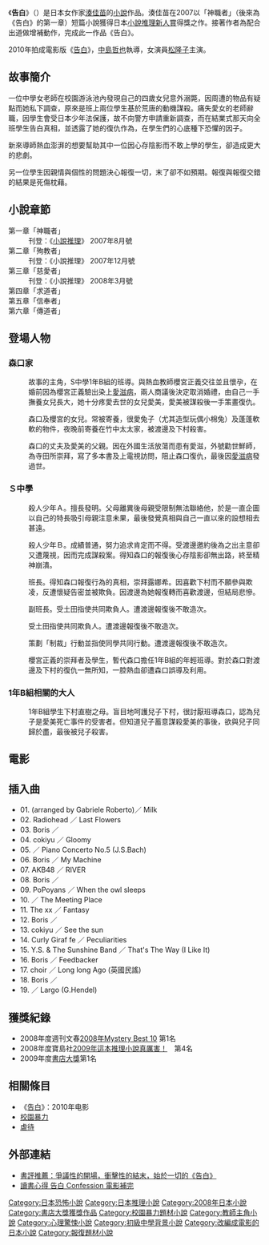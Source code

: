 {{NoteTA
|湊佳苗
|zh-cn:艾滋; zh-tw:愛滋;
}}
{{Infobox Book
| name          = 告白
| title_orig    = 告白
| translator    = 
| image         =
| image_caption = 
| author        = [[湊佳苗|湊佳苗]]
| illustrator   = 
| cover_artist  = 
| country       = [[日本|日本]]
| language      = [[日文|日文]]
| series        = 
| genre         = 推理小說
| publisher     ={{flagicon|Japan}} 雙葉社<Br>{{flagicon|Taiwan}} [[時報出版|時報出版]]<br>{{flagicon|China}} [[哈尔滨出版社|哈尔滨出版社]]
| release_date  ={{flagicon|Japan}} 2008年8月5日<Br>{{flagicon|Taiwan}} 2009年8月31日<br>{{flagicon|China}} 2010年7月1日
| english_release_date =
| media_type    = 
| pages         = {{flagicon|Japan}}  268<Br>{{flagicon|Taiwan}} 224<br>{{flagicon|China}} 181
| isbn          = ISBN 9789571350813 
| preceded_by   = 
| followed_by   = 
}}

《'''告白'''》（{{Jpn|j=告白|hg=こくはく|rm=Kokuhaku}}）是日本女作家[[湊佳苗|湊佳苗]]的[[小說|小說]]作品。湊佳苗在2007以「神職者」（後來為《告白》的第一章）短篇小說獲得日本[[小說推理新人賞|小說推理新人賞]]得獎之作。接著作者為配合出道做增補動作，完成此一作品《告白》。

2010年拍成電影版《[[告白_(電影)|告白]]》，[[中島哲也|中島哲也]]執導，女演員[[松隆子|松隆子]]主演。

== 故事簡介 ==
一位中學女老師在校園游泳池內發現自己的四歲女兒意外溺斃，因周遭的物品有疑點而她私下調查，原來是班上兩位學生基於荒唐的動機謀殺。痛失愛女的老師辭職，因學生會受日本少年法保護，故不向警方申請重新調查，而在結業式那天向全班學生告白真相，並透露了她的復仇作為，在學生們的心底種下恐懼的因子。

新來導師熱血澎湃的想要幫助其中一位因心存陰影而不敢上學的學生，卻造成更大的悲劇。

另一位學生因親情與個性的問題決心報復一切，末了卻不如預期。報復與報復交錯的結果是死傷枕藉。

== 小說章節 ==
;第一章「神職者」
:刊登：《[[小說推理|小說推理]]》 2007年8月號
;第二章「殉教者」
:刊登：《小說推理》 2007年12月號
;第三章「慈愛者」
:刊登：《小說推理》 2008年3月號
;第四章「求道者」
;第五章「信奉者」
;第六章「傳道者」

== 登場人物 ==
=== 森口家 ===
; {{Nihongo|森口悠子|森口 悠子（もりぐち ゆうこ）}}
:故事的主角，S中學1年B組的班導。與熱血教師櫻宮正義交往並且懷孕，在婚前因為櫻宮正義驗出染上[[愛滋病|愛滋病]]，兩人商議後決定取消婚禮，由自己一手撫養女兒長大，她十分疼愛去世的女兒愛美，愛美被謀殺後一手策畫復仇。

; {{Nihongo|森口愛美|森口 愛美（もりぐち まなみ）}}
:森口及櫻宮的女兒。常被寄養，很愛兔子（尤其造型玩偶小棉兔）及蓬蓬軟軟的物件，夜晚前寄養在竹中太太家，被渡邊及下村殺害。

; {{Nihongo|櫻宮正義|桜宮 正義（さくらのみや まさよし）}}
:森口的丈夫及愛美的父親。因在外國生活放蕩而患有愛滋，外號勸世鮮師，為寺田所崇拜，寫了多本書及上電視訪問，阻止森口復仇，最後因[[愛滋病|愛滋病]]發過世。

=== Ｓ中學 ===
; {{Nihongo|渡邊修哉|渡辺 修哉（わたなべ しゅうや）}}
:殺人少年Ａ。擅長發明。父母離異後母親受限制無法聯絡他，於是一直企圖以自己的特長吸引母親注意未果，最後發覺真相與自己一直以來的設想相去甚遠。

; {{Nihongo|下村直樹|下村 直樹（しもむら なおき）}}
:殺人少年Ｂ。成績普通，努力追求肯定而不得。受渡邊邀約後為之出主意卻又遭蔑視，因而完成謀殺案。得知森口的報復後心存陰影卻無出路，終至精神崩潰。

; {{Nihongo|北原美月|北原 美月（きたはら みづき）}}
:班長。得知森口報復行為的真相，崇拜露娜希。因喜歡下村而不願參與欺凌，反遭懷疑告密並被欺負。因渡邊為她報復轉而喜歡渡邊，但結局悲慘。

; {{Nihongo|星野祐介|星野 祐介（ほしの ゆうすけ）}}
:副班長。受土田指使共同欺負人。遭渡邊報復後不敢造次。

; {{Nihongo|孝弘|孝弘（たかひろ）}}
:受土田指使共同欺負人。遭渡邊報復後不敢造次。

; {{Nihongo|土田綾香|土田 綾香（つちだ あやか）}}
:策劃「制裁」行動並指使同學共同行動。遭渡邊報復後不敢造次。

; {{Nihongo|松川早紀&内藤由香里|松川 早紀（まつかわ さき） & 内藤 由香里（ないとう ゆかり）}}

; {{Nihongo|佐佐木真樹|佐々木 真樹（ささき まき）}}

; {{Nihongo|寺田良輝|寺田 良輝（てらだ よしき）}}
:櫻宮正義的崇拜者及學生，暫代森口擔任1年B組的年輕班導。對於森口對渡邊及下村的復仇一無所知，一腔熱血卻遭森口誤導及利用。

=== 1年B組相關的大人 ===
; {{Nihongo|直樹之母|直樹の母||電影版名稱：下村優子}}
:1年B組學生下村直樹之母。盲目地呵護兒子下村，很討厭班導森口，認為兒子是愛美死亡事件的受害者。但知道兒子蓄意謀殺愛美的事後，欲與兒子同歸於盡，最後被兒子殺害。

; {{Nihongo|八坂|八坂（やさか）}}

; {{Nihongo|修哉之父|修哉の父}}

; {{Nihongo|渡邊美由紀|渡辺 美由紀（わたなべ みゆき）}}

; {{Nihongo|戶倉|戸倉（とくら）}}

; {{Nihongo|瀨口喜和|瀬口 喜和（せぐち よしかず）}}

; {{Nihongo|下村義彥|下村 義彦（しもむら よしひこ）}}

; {{Nihongo|下村聖美|下村 聖美（しもむら きよみ）}}

; {{Nihongo|下村真理子|下村 真理子（しもむら　まりこ）}}

== 電影 ==
{{Main|告白 (電影)}}

==插入曲==
*01. {{lang|ja|渋谷 毅}} (arranged by Gabriele Roberto)／ Milk
*02. Radiohead ／ Last Flowers
*03. Boris ／{{lang|ja|虹が始まるとき}}
*04. cokiyu ／ Gloomy
*05. {{lang|ja|渋谷慶一郎}} ／ Piano Concerto No.5 (J.S.Bach)
*06. Boris ／ My Machine
*07. AKB48 ／ RIVER
*08. Boris ／ {{lang|ja|断片-Bit-}}
*09. PoPoyans ／ When the owl sleeps
*10. {{lang|ja|やくしまるえつこ & 永井聖一}} ／ The Meeting Place
*11. The xx ／ Fantasy
*12. Boris ／{{lang|ja|にじむ残像}}
*13. cokiyu ／ See the sun
*14. Curly Giraf fe ／ Peculiarities
*15. Y.S. & The Sunshine Band ／ That's The Way (I Like It)
*16. Boris ／ Feedbacker
*17. choir ／ Long long Ago (英國民謠)
*18. Boris ／ {{lang|ja|決別}}
*19. {{lang|ja|渋谷慶一郎}} ／ Largo (G.Hendel)

== 獲獎紀錄 ==
*2008年度週刊文春[[2008年Mystery_Best_10|2008年Mystery Best 10]] 第1名
*2008年度寶島社[[2009年這本推理小說真厲害！|2009年這本推理小說真厲害！]]　第4名
*2009年度[[書店大獎|書店大獎]]第1名

== 相關條目 ==
*《[[告白_(電影)|告白]]》：2010年电影
*[[校園暴力|校園暴力]]
*[[虐待|虐待]]

== 外部連結 ==
* [http://www.readingtimes.com.tw/ReadingTimes/ProductPage.aspx?gp=productdetail&cid=mcac(SellItems)&id=AI0122&p=excerpt&exid=39882 書評推薦：爭議性的開場，衝擊性的結末，始於一切的《告白》]{{Wayback|url=http://www.readingtimes.com.tw/ReadingTimes/ProductPage.aspx?gp=productdetail&cid=mcac(SellItems)&id=AI0122&p=excerpt&exid=39882 |date=20200813153050 }}
* [http://www.nikolu.com/2012/02/confession-page1.html 讀書心得 告白 Confession 電影補完]{{Wayback|url=http://www.nikolu.com/2012/02/confession-page1.html |date=20190603214734 }}

{{書店大獎獲獎作品}}

{{DEFAULTSORT:Kokuhaku}}
[[Category:日本恐怖小說|Category:日本恐怖小說]]
[[Category:日本推理小說|Category:日本推理小說]]
[[Category:2008年日本小說|Category:2008年日本小說]]
[[Category:書店大獎獲獎作品|Category:書店大獎獲獎作品]]
[[Category:校園暴力題材小說|Category:校園暴力題材小說]]
[[Category:教師主角小說|Category:教師主角小說]]
[[Category:心理驚悚小說|Category:心理驚悚小說]]
[[Category:初級中學背景小說|Category:初級中學背景小說]]
[[Category:改編成電影的日本小說|Category:改編成電影的日本小說]]
[[Category:報復題材小說|Category:報復題材小說]]